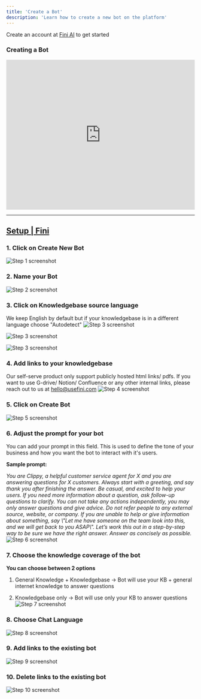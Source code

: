 ```yaml
---
title: 'Create a Bot'
description: 'Learn how to create a new bot on the platform'
---
```


<Tip>Create an account at [Fini AI](https://app.usefini.com) to get started</Tip>


### Creating a Bot

<iframe 
src="https://app.tango.us/app/embed/9c4509f7-a949-49e1-afce-695df4f11075?iframe=true" 
sandbox="allow-scripts allow-top-navigation-by-user-activation allow-popups allow-same-origin" 
security="restricted" 
title="How to Create a Knowledge Base Bot" 
width="100%"
height="400" 
referrerpolicy="strict-origin-when-cross-origin" frameborder="0" webkitallowfullscreen="webkitallowfullscreen" mozallowfullscreen="mozallowfullscreen" allowfullscreen="allowfullscreen"></iframe>

***


## [Setup | Fini](https://app.usefini.com/dashboard/setup)

### 1. Click on Create New Bot
![Step 1 screenshot](https://images.tango.us/workflows/4b119507-c85b-4b6d-957b-0089bed0f8b4/steps/90fbd7f5-eea7-4fcd-b976-22a78c2ca841/ec0ee7b0-1582-4d6f-81cb-040df7fdd9fd.png?crop=focalpoint&fit=crop&fp-x=0.5000&fp-y=0.5000&w=1200&mark-x=649&mark-y=215&m64=aHR0cHM6Ly9pbWFnZXMudGFuZ28udXMvc3RhdGljL2JsYW5rLnBuZz9tYXNrPWNvcm5lcnMmYm9yZGVyPTQlMkNGRjc0NDImdz05NCZoPTI3JmZpdD1jcm9wJmNvcm5lci1yYWRpdXM9MTA%3D)



### 2. Name your Bot
![Step 2 screenshot](https://images.tango.us/workflows/4b119507-c85b-4b6d-957b-0089bed0f8b4/steps/a5b2791f-1529-45b2-99f4-cb36e3bf0611/e9faa2e6-b8cb-4187-8bde-5c7dedeedbd0.png?crop=focalpoint&fit=crop&fp-x=0.5002&fp-y=0.2986&fp-z=1.5746&w=1200&mark-x=283&mark-y=326&m64=aHR0cHM6Ly9pbWFnZXMudGFuZ28udXMvc3RhdGljL2JsYW5rLnBuZz9tYXNrPWNvcm5lcnMmYm9yZGVyPTYlMkNGRjc0NDImdz02MzMmaD01MyZmaXQ9Y3JvcCZjb3JuZXItcmFkaXVzPTEw)


### 3. Click on Knowledgebase source language
We keep English by default but if your knowledgebase is in a different language choose "Autodetect"
![Step 3 screenshot](https://images.tango.us/workflows/4b119507-c85b-4b6d-957b-0089bed0f8b4/steps/10e6f3bb-d5c7-4848-b933-75cc4cee8547/a47b3f6e-380d-43c1-82fc-50a3096ad1e6.png?crop=focalpoint&fit=crop&fp-x=0.5837&fp-y=0.3846&fp-z=2.0063&w=1200&mark-x=626&mark-y=291&m64=aHR0cHM6Ly9pbWFnZXMudGFuZ28udXMvc3RhdGljL2JsYW5rLnBuZz9tYXNrPWNvcm5lcnMmYm9yZGVyPTYlMkNGRjc0NDImdz03OSZoPTQ4JmZpdD1jcm9wJmNvcm5lci1yYWRpdXM9MTA)

![Step 3 screenshot](https://images.tango.us/workflows/4b119507-c85b-4b6d-957b-0089bed0f8b4/steps/10e6f3bb-d5c7-4848-b933-75cc4cee8547/a47b3f6e-380d-43c1-82fc-50a3096ad1e6.png?crop=focalpoint&fit=crop&fp-x=0.5837&fp-y=0.3846&fp-z=2.0063&w=1200&blend-align=bottom&blend-mode=normal&blend-x=0&blend-w=1200&blend64=aHR0cHM6Ly9pbWFnZXMudGFuZ28udXMvc3RhdGljL21hZGUtd2l0aC10YW5nby13YXRlcm1hcmstdjIucG5n&mark-x=626&mark-y=291&m64=aHR0cHM6Ly9pbWFnZXMudGFuZ28udXMvc3RhdGljL2JsYW5rLnBuZz9tYXNrPWNvcm5lcnMmYm9yZGVyPTYlMkNGRjc0NDImdz03OSZoPTQ4JmZpdD1jcm9wJmNvcm5lci1yYWRpdXM9MTA%3D)

![Step 3 screenshot](https://images.tango.us/workflows/4b119507-c85b-4b6d-957b-0089bed0f8b4/steps/10e6f3bb-d5c7-4848-b933-75cc4cee8547/a47b3f6e-380d-43c1-82fc-50a3096ad1e6.png?crop=focalpoint&fit=crop&fp-x=0.5837&fp-y=0.3846&fp-z=2.0063&w=1200&mark-x=626&mark-y=291&m64=aHR0cHM6Ly9pbWFnZXMudGFuZ28udXMvc3RhdGljL2JsYW5rLnBuZz9tYXNrPWNvcm5lcnMmYm9yZGVyPTYlMkNGRjc0NDImdz03OSZoPTQ4JmZpdD1jcm9wJmNvcm5lci1yYWRpdXM9MTA%3D)


### 4. Add links to your knowledgebase
Our self-serve product only support publicly hosted html links/ pdfs. If you want to use G-drive/ Notion/ Confluence or any other internal links, please reach out to us at [hello@usefini.com](mailto:hello@usefini.com)
![Step 4 screenshot](https://images.tango.us/workflows/4b119507-c85b-4b6d-957b-0089bed0f8b4/steps/2bd8b00b-d3f2-4b63-9c06-4ec9e01357fb/166be023-3833-403d-8ff6-95ef933238f4.png?crop=focalpoint&fit=crop&fp-x=0.5002&fp-y=0.5889&fp-z=1.5746&w=1200&mark-x=283&mark-y=205&m64=aHR0cHM6Ly9pbWFnZXMudGFuZ28udXMvc3RhdGljL2JsYW5rLnBuZz9tYXNrPWNvcm5lcnMmYm9yZGVyPTYlMkNGRjc0NDImdz02MzMmaD0zNDAmZml0PWNyb3AmY29ybmVyLXJhZGl1cz0xMA%3D%3D)


### 5. Click on Create Bot
![Step 5 screenshot](https://images.tango.us/workflows/4b119507-c85b-4b6d-957b-0089bed0f8b4/steps/2528888a-bdff-4d46-a2cd-217ce0ec3350/0d459d6c-ea6c-48b5-b5ca-ec1c2eb49649.png?crop=focalpoint&fit=crop&fp-x=0.5958&fp-y=0.7426&fp-z=1.7934&w=1200&mark-x=629&mark-y=547&m64=aHR0cHM6Ly9pbWFnZXMudGFuZ28udXMvc3RhdGljL2JsYW5rLnBuZz9tYXNrPWNvcm5lcnMmYm9yZGVyPTYlMkNGRjc0NDImdz=)


### 6. Adjust the prompt for your bot
You can add your prompt in this field. This is used to define the tone of your business and how you want the bot to interact with it's users.

**Sample prompt:**

_You are Clippy, a helpful customer service agent for X and you are answering questions for X customers. Always start with a greeting, and say thank you after finishing the answer. Be casual, and excited to help your users. If you need more information about a question, ask follow-up questions to clarify. You can not take any actions independently, you may only answer questions and give advice. Do not refer people to any external source, website, or company. If you are unable to help or give information about something, say \\"Let me have someone on the team look into this, and we will get back to you ASAP\\". Let’s work this out in a step-by-step way to be sure we have the right answer. Answer as concisely as possible._
![Step 6 screenshot](https://images.tango.us/workflows/4b119507-c85b-4b6d-957b-0089bed0f8b4/steps/8b2973b8-e8e6-4b89-9461-17f0ff7b3ffd/44adc19e-0747-4fa6-b38b-a20751b1d302.png?crop=focalpoint&fit=crop&fp-x=0.3766&fp-y=0.2703&fp-z=1.4350&w=1200&mark-x=258&mark-y=252&m64=aHR0cHM6Ly9pbWFnZXMudGFuZ28udXMvc3RhdGljL2JsYW5rLnBuZz9tYXNrPWNvcm5lcnMmYm9yZGVyPTYlMkNGRjc0NDImdz02ODMmaD03OCZmaXQ9Y3JvcCZjb3JuZXItcmFkaXVzPTEw)


### 7. Choose the knowledge coverage of the bot
**You can choose between 2 options**

1.  General Knowledge + Knowledgebase -> Bot will use your KB + general internet knowledge to answer questions
    
2.  Knowledgebase only -> Bot will use only your KB to answer questions
![Step 7 screenshot](https://images.tango.us/workflows/4b119507-c85b-4b6d-957b-0089bed0f8b4/steps/40818c01-7ce5-45cb-89a1-f6a89bc4a38e/57861fb6-aa08-42e2-924b-723cb1406f18.png?crop=focalpoint&fit=crop&fp-x=0.3763&fp-y=0.5114&fp-z=2.4350&w=1200&mark-x=21&mark-y=67&m64=aHR0cHM6Ly9pbWFnZXMudGFuZ28udXMvc3RhdGljL2JsYW5rLnBuZz9tYXNrPWNvcm5lcnMmYm9yZGVyPTYlMkNGRjc0NDImdz0xMTYwaA==)


### 8. Choose Chat Language
![Step 8 screenshot](https://images.tango.us/workflows/4b119507-c85b-4b6d-957b-0089bed0f8b4/steps/da295f5e-efc6-4fe4-9be4-7c294f4cf5a7/231403ce-343e-4da2-bfc3-961eb752981c.png?crop=focalpoint&fit=crop&fp-x=0.7835&fp-y=0.2583&fp-z=2.4100&w=1200&mark-x=26&mark-y=331&m64=aHR0cHM6Ly9pbWFnZXMudGFuZ28udXMvc3RhdGljL2JsYW5rLnBuZz9tYXNrPWNvcm5lcnMmYm9yZGVyPTYlMkNGRjc0NDImdz0xMTQ4aA==)


### 9. Add links to the existing bot
![Step 9 screenshot](https://images.tango.us/workflows/4b119507-c85b-4b6d-957b-0089bed0f8b4/steps/0595b95e-339d-400a-8287-1fb8ad5499cf/28c6648b-7002-41b3-bf31-dc015660bc0a.png?crop=focalpoint&fit=crop&fp-x=0.5000&fp-y=0.5000&fp-z=2.0000&w=1200&mark-x=1626&mark-y=261&m64=aHR0cHM6Ly9pbWFnZXMudGFuZ28udXMvc3RhdGljL2JsYW5rLnBuZz9tYXNrPWNvcm5lcnMmYm9yZGVyPTYlMkNGRjc0NDImdz0xMzFoaA==)


### 10. Delete links to the existing bot
![Step 10 screenshot](https://images.tango.us/workflows/4b119507-c85b-4b6d-957b-0089bed0f8b4/steps/0c82757b-4336-4078-9149-729f8ae9b3fc/e005dc4c-3a97-4ff8-ad24-89735d1b88d3.png?crop=focalpoint&fit=crop&fp-x=0.5038&fp-y=0.5030&fp-z=1.0063&w=1200&mark-x=979&mark-y=386&m64=aHR0cHM6Ly9pbWFnZXMudGFuZ28udXMvc3RhdGljL2JsYW5rLnBuZz9tYXNrPWNvcm5lcnMmYm9yZGVyPTYlMkNGRjc0NDImdz00NiZoPTI0JmZpdD1jcm9wJmNvcm5lci1yYWRpdXM9MTA%3D)

<br/>


